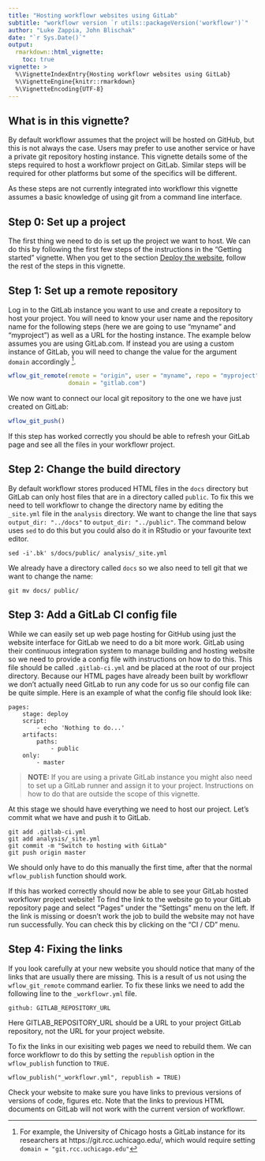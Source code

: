 ```yaml
---
title: "Hosting workflowr websites using GitLab"
subtitle: "workflowr version `r utils::packageVersion('workflowr')`"
author: "Luke Zappia, John Blischak"
date: "`r Sys.Date()`"
output:
  rmarkdown::html_vignette:
    toc: true
vignette: >
  %\VignetteIndexEntry{Hosting workflowr websites using GitLab}
  %\VignetteEngine{knitr::rmarkdown}
  %\VignetteEncoding{UTF-8}
---
```


## What is in this vignette?

By default workflowr assumes that the project will be hosted on GitHub, but this
is not always the case. Users may prefer to use another service or have a
private git repository hosting instance. This vignette details some of the steps
required to host a workflowr project on GitLab. Similar steps will be required
for other platforms but some of the specifics will be different.

As these steps are not currently integrated into workflowr this vignette assumes
a basic knowledge of using git from a command line interface.

## Step 0: Set up a project

The first thing we need to do is set up the project we want to host. We can do
this by following the first few steps of the instructions in the
"Getting started" vignette. When you get to the section [Deploy the website](wflow-01-getting-started.html#deploy-the-website), follow
the rest of the steps in this vignette.

## Step 1: Set up a remote repository

Log in to the GitLab instance you want to use and create a repository to host
your project. You will need to know your user name and the repository name for
the following steps (here we are going to use "myname" and "myproject") as well
as a URL for the hosting instance. The example below assumes you are using
GitLab.com. If instead you are using a custom instance of GitLab, you will need
to change the value for the argument `domain` accordingly ^[For example, the
University of Chicago hosts a GitLab instance for its researchers at
https://git.rcc.uchicago.edu/, which would require setting `domain =
"git.rcc.uchicago.edu"`].

```r
wflow_git_remote(remote = "origin", user = "myname", repo = "myproject",
                 domain = "gitlab.com")
```

We now want to connect our local git repository to the one we have just created
on GitLab:

```r
wflow_git_push()
```

If this step has worked correctly you should be able to refresh your GitLab
page and see all the files in your workflowr project.

## Step 2: Change the build directory

By default workflowr stores produced HTML files in the `docs` directory but
GitLab can only host files that are in a directory called `public`. To fix this
we need to tell workflowr to change the directory name by editing the
`_site.yml` file in the `analysis` directory. We want to change the line that
says `output_dir: "../docs"` to `output_dir: "../public"`. The command below
uses `sed` to do this but you could also do it in RStudio or your favourite text
editor.

```
sed -i'.bk' s/docs/public/ analysis/_site.yml
```

We already have a directory called `docs` so we also need to tell git that we
want to change the name:

```
git mv docs/ public/
```

## Step 3: Add a GitLab CI config file

While we can easily set up web page hosting for GitHub using just the website
interface for GitLab we need to do a bit more work. GitLab using their
continuous integration system to manage building and hosting website so
we need to provide a config file with instructions on how to do this. This
file should be called `.gitlab-ci.yml` and be placed at the root of our project
directory. Because our HTML pages have already been built by workflowr we don't
actually need GitLab to run any code for us so our config file can be quite
simple. Here is an example of what the config file should look like:

```
pages:
    stage: deploy
    script:
        - echo 'Nothing to do...'
    artifacts:
        paths:
            - public
    only:
        - master
```

> **NOTE:** If you are using a private GitLab instance you might also need to
set up a GitLab runner and assign it to your project. Instructions on how to
do that are outside the scope of this vignette.

At this stage we should have everything we need to host our project. Let's
commit what we have and push it to GitLab.

```
git add .gitlab-ci.yml
git add analysis/_site.yml
git commit -m "Switch to hosting with GitLab"
git push origin master
```

We should only have to do this manually the first time, after that the normal
`wflow_publish` function should work.

If this has worked correctly should now be able to see your GitLab hosted
workflowr project website! To find the link to the website go to your GitLab
repository page and select "Pages" under the "Settings" menu on the left. If
the link is missing or doesn't work the job to build the website may not have
run successfully. You can check this by clicking on the "CI / CD" menu.

## Step 4: Fixing the links

If you look carefully at your new website you should notice that many of the
links that are usually there are missing. This is a result of us not using the
`wflow_git_remote` command earlier. To fix these links we need to add the
following line to the `_workflowr.yml` file.

```
github: GITLAB_REPOSITORY_URL
```

Here GITLAB_REPOSITORY_URL should be a URL to your project GitLab repository,
not the URL for your project website.

To fix the links in our exisiting web pages we need to rebuild them. We can
force workflowr to do this by setting the `republish` option in the 
`wflow_publish` function to `TRUE`.

```
wflow_publish("_workflowr.yml", republish = TRUE)
```

Check your website to make sure you have links to previous versions of versions
of code, figures etc. Note that the links to previous HTML documents on GitLab
will not work with the current version of workflowr.
